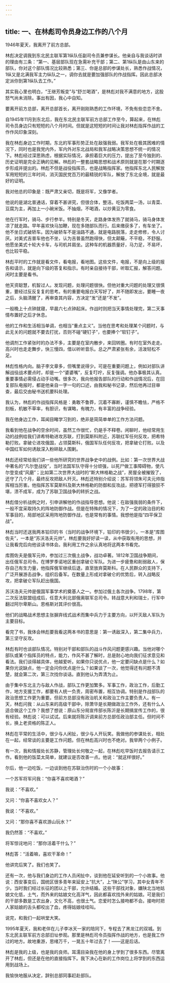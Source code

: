 ```yaml
---
---
---
```

title: 一、在林彪司令员身边工作的八个月
---




1946年夏天，我离开了前方总部。

林彪决定调我到东北民主联军第1纵队任副司令员兼参谋长。他亲自与我谈话时讲的理由有三条：“第一、基层部队现在急需补充干部；第二、第1纵队是由山东来的部队，你对这个部队情况比较熟悉；第三、你是总部的参谋处长，熟悉作战情况，1纵又是北满我军主力纵队之一，调你去就是要加强部队的作战指挥。因此总部决定派你到第1纵队去工作。”

其实我心里也明白，“王继芳叛变”与“舒兰喝酒”，是林彪对我不满意的地方，这股怒气尚未消除。事出有因，我心中自知。

要离开前方总部，离开总部首长，离开刚刚熟悉的工作环境，不免有些恋恋不舍。

自1945年11月到东北后，我在东北民主联军前方总部工作至今，算起来，在林彪司令员身边只有短短的八个月时间。但就是这短短的时间让我对林彪指挥作战的工作作风印象深刻。

我在林彪身边工作时期，东北的军事形势正处在敌强我弱。我军处在极其困难的情况下，同时也是我党内外，军内外对东北战局和我军战略决策思想不统一的情况下。林彪经过深思熟虑，根据实际情况，承担着巨大的压力，提出了至今独到的、历史证明是完全正确的见解。林彪的一整套战略思想和战术原则就是在那个时期逐步形成并提出的。林彪不但是战役指挥员，也是战略指挥家。他指挥东北人民解放军用短短的三年时间，消灭国民党百万的最精锐的军队，解放了东北全境，就是最好的证明。

我对他总的印象是：既严肃又亲切，既是将军，又像学者。

他说的是湖北普通话，穿着不甚讲究，但很合体，整洁。吃饭两菜一汤，以青菜、豆腐为主，再加上一小碗米饭。不抽烟，不喝酒，以炒黄豆为零食。

他在行军时，骑马、步行参半。特别是冬天，走路身体发热了就骑马，骑马身体发凉了就走路。早年喜欢快马加鞭，现在多随部队而行。后来缴获多了，有车坐了。他不坐日式破轿车。因为破轿车不是油路不通，就是电路脱落，走走修修，令人讨厌。对美式吉普车他也不坐，认为吉普虽然跑得快，但太颠簸，不平稳，不舒服。他愿坐美式十轮大卡车，与司机并肩坐。这种车的机器质量好，马力足，不易坏，也比较平稳。

林彪平时的工作就是看文件，看电报，看地图。这些文件，电报，不是向上级的报告和请示，就是向下级的答复和指示。有时亲自接待干部，听取汇报，解答问题。闲时主要是看书。

他天资聪慧，机智过人。发现问题，处理问题很快。但他对重大问题的处理又很慎重，要经过反反复复的思考。有的重要电报白天写好了，并不随即发出，要睡一夜之后，头脑清醒了，再审查其内容，方决定“发”还是“不发”。

一般晚上十点钟就寝，早晨六七点钟起床。作战时则把当天事情处理完，第二天事情布置好之后才休息。

他的工作和生活相当单调，也相当“重点主义”。当他在思考和处理某个问题时，与此无关的问题就不要去打扰，否则不碰“硬钉子”，也要捧个“软钉子”。

他调剂工作紧张时的办法不多，主要是在室内散步，来回转圈。有时在室外走走。高兴时也走走舞步，快三慢四，借以听听音乐。总之严肃紧张有余，活泼轻松不足。

林彪性格内向。脑子李文章多，但嘴里说得少。可是在重要问题上，例如对部队讲解战役战术要点时，却是一个“婆婆嘴”，反复叮咛，反复强调。他办事极其认真。重要事情必需侵占动手动嘴。很多次，我向他报告部队的行动和作战情况后，在回复部队电报时，都是他亲自一字一句的口述，由我和秘书记录，然后他再过目审查，最后交由秘书送机要科处理。

我认为，林彪的作战指挥风格是：勇敢不鲁莽，沉着不寡断，谨慎不瞻怯，严格不刻板，机敏不草率，有胆识，有谋略，有魄力，有丰富的战争经验。

我在他身边工作，耳闻目睹学习到的，绝非是简简单单的工作方法问题。

我看到他在战争的空余时间，虽然工作很忙，仍是手不释卷。闲聊时，他经常用生动的战例给我们讲希特勒进攻苏联，打到莫斯科附近，苏联红军任何反攻，把希特勒打败。拿破仑进攻俄国，占领莫斯科，俄国军队任何反攻，把拿破仑打败。以及中国红军如何诱敌深入粉碎敌人围剿。

林彪还经常给我们讲一些他所研究的世界战争史中的战例。比如：第一次世界大战中著名的“凡尔登战役”，当时法国军队守得十分顽强，以死尸做工事障碍物，使凡尔登变成“风磨”；比如第二次世界大战时的“斯大林格勒之战”，房屋全被摧毁了，还守了几个月，最终反攻把敌人歼灭。林彪还特别介绍说：苏军将领朱可夫元帅指挥相当厉害。他指挥苏军莫斯科及斯大林格勒的防御和反攻战，把德军打得狼狈不堪，溃不成军，成为了苏联卫国战争的转折之战。

林彪借分析战例之时，引申讲解他的作战指导思想。他说：在敌强我弱的条件下，一般不宜采取持久的阵地防御作战。但是在特殊的情况下，为了一定的政治目的和军事目的，局部地区采用阵地防御作战，也是常有的事情。我想他是指“四平保卫战”。

林彪当时还送我两本铅印的书（当时的战争环境下，铅印的书很少）。一本是“库图佐夫”，一本是“苏沃洛夫元帅”。林彪要我好好读一读，从中获取有用的思想，并让我看完后向他谈读书体会。我利用工作之余认真地将这两本书看完。

库图佐夫是俄军元帅，参加过三次俄土战争，战功卓著。1812年卫国战争期间，出任俄军总司令。在博罗季诺地区重创拿破仑军队。为进一步疲惫和削弱敌人，保存自己有生力量，他指挥俄军继续后退，直至放弃莫斯科。在人民群众的支持下，广泛开展游击战争，组织后备军。在数量上形成对拿破仑的优势后，转入战略反攻，把拿破仑军队赶出俄国。

苏沃洛夫元帅是俄国军事学术的奠基人之一。参加过俄土各次战争。1798年，第二次反法联盟组成后，任意大利北部俄奥联军总司令。转战意大利和瑞士，行军中翻过阿尔卑斯山。恩格斯对其评价很高。

他们的战略战术思想主张摒弃线式战术而集中兵力于主要方向，以歼灭敌人军队为主要目标。

看完了书，我体会林彪要我看这两本书的意思是：第一诱敌深入，第二集中兵力，第三坚守反攻。

林彪有时也谈部队情况。特别对干部和部队的战斗作风问题更感兴趣。当他对哪个部队或某个指挥员的特点，能力，作风不甚了解时，总是耐心地向我们征求意见和看法。我们谈得越具体，他越爱听。如果你只说优点，他一定要问缺点是什么？如果你光说缺点，他一定会问你优点是什么？如果谈了一次，他觉得还有问题不清楚，就会第二次，第三次找你谈话。直到他认为弄清为止。

由于集中东北主力与敌人作战，部队工作更加繁多。军事工作，政治工作，后勤工作，地方支援工作，都要有人统一负责，周密布置，相互协调。特别是作战部队的政治思想工作更为重要。但前方总部没有政治机关和政治工作主要负责人。有一天，林彪问我：从山东来的高级干部中，除萧华是长期做政治工作外，还有什么人适合做这个工作？我想了想说：原山东分局宣传部长陈沂是长期搞宣传工作的，很有经验。林彪说：可以试试。后来就将陈沂调来前方总部任政治部主任。但时间不长，换上老资格的陈正人。

林彪在平常的生活中，很少与人闲扯，很少与人开玩笑。我做他的参谋处长，相处在一起，经常谈的主要是工作问题。但在林彪高兴时也不绝对。我举两个小例子。

有一次，我和情报处长苏静，管理处长何敬之一起，在林彪吃早饭时去报告请示工作。看到他的饭菜太简单，就建议是否改善一点。他说：“就这样很好。”

尔后，他一边吃饭，一边谈到他在苏联治伤时的一个小故事：

一个苏军将军问我：“你喜不喜欢喝酒？”

我说：“不喜欢。”

又问：“你喜不喜欢女人？”

我说：“不喜欢。”

又问：“那你喜不喜欢游山玩水？”

我仍然答：“不喜欢。”

将军惊诧地问：“那你活着干什么？”

林彪答：“活着嘛，喜欢干革命！”

他讲完后笑了。我们也笑了。

还有一次，他与我们身边的工作人员闲扯中，谈到他在延安听到的一个小故事。他说：西安事变后，国统区很多青年来延安上“抗大”，上“陕公”学习，其中女青年不少。当时我们经过长征的团以上干部，允许结婚。这些干部找对象，嫌陕北当地姑娘文化低，土气，而外来的姑娘文化高洋气，因此都喜欢找外来的姑娘。可是我们的干部多数是工农出身，文化不高，也很土气。恋爱时怎么接吻都不会。接吻时把人家姑娘的舌头都咬出了血，疼得姑娘哇哇叫。

说完，和我们一起哄堂大笑。

1995年夏天，我和老伴在儿子李冰天一家的陪同下，专程去了黑龙江的双城。到东北民主联军前方总部旧址参观。那里是林彪司令员指挥作战的地方，也是我工作过的地方。故地重游，思绪万千，一晃五十年过去了！——这是后话。

林彪是我的上级，也是我的良师。耳濡目染我在他的身上学到了很多东西。尽管离开了林彪，但还是在他的直接指挥下。我下决心在新的工作岗位上将学到的东西运用到战场上。

我愉快地服从决定，辞别总部同事赶赴部队。